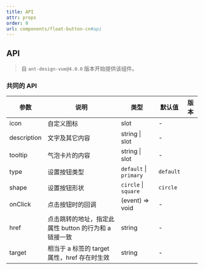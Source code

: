 ```yaml
---
title: API
attr: props
order: 0
url: components/float-button-cn#api
---
```



## API

> 自 `ant-design-vue@4.0.0` 版本开始提供该组件。

### 共同的 API

| 参数 | 说明 | 类型 | 默认值 | 版本 |
| --- | --- | --- | --- | --- |
| icon | 自定义图标 | slot | - |  |
| description | 文字及其它内容 | string \| slot | - |  |
| tooltip | 气泡卡片的内容 | string \| slot | - |  |
| type | 设置按钮类型 | `default` \| `primary` | `default` |  |
| shape | 设置按钮形状 | `circle` \| `square` | `circle` |  |
| onClick | 点击按钮时的回调 | (event) => void | - |  |
| href | 点击跳转的地址，指定此属性 button 的行为和 a 链接一致 | string | - |  |
| target | 相当于 a 标签的 target 属性，href 存在时生效 | string | - |  |
